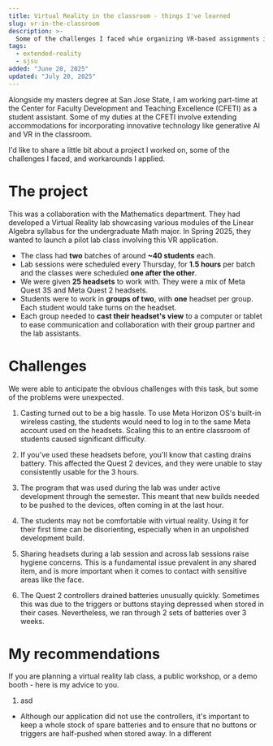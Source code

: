 ---
title: Virtual Reality in the classroom - things I've learned
slug: vr-in-the-classroom
description: >-
  Some of the challenges I faced whie organizing VR-based assignments in a classroom.
tags:
  - extended-reality
  - sjsu
added: "June 20, 2025"
updated: "July 20, 2025"
---

Alongside my masters degree at San Jose State, I am working part-time at the Center for Faculty Development and Teaching Excellence (CFETI) as a student assistant.
Some of my duties at the CFETI involve extending accommodations for incorporating innovative technology like generative AI and VR in the classroom.

I'd like to share a little bit about a project I worked on, some of the challenges I faced, and workarounds I applied.

# The project

This was a collaboration with the Mathematics department.
They had developed a Virtual Reality lab showcasing various modules of the Linear Algebra syllabus for the undergraduate Math major.
In Spring 2025, they wanted to launch a pilot lab class involving this VR application.

- The class had **two** batches of around **\~40 students** each.
- Lab sessions were scheduled every Thursday, for **1.5 hours** per batch and the classes were scheduled **one after the other**.
- We were given **25 headsets** to work with. They were a mix of Meta Quest 3S and Meta Quest 2 headsets.
- Students were to work in **groups of two**, with **one** headset per group. Each student would take turns on the headset.
- Each group needed to **cast their headset's view** to a computer or tablet to ease communication and collaboration with their group partner and the lab assistants.

# Challenges

We were able to anticipate the obvious challenges with this task, but some of the problems were unexpected.

1. Casting turned out to be a big hassle.
   To use Meta Horizon OS's built-in wireless casting, the students would need to log in to the same Meta account used on the headsets.
   Scaling this to an entire classroom of students caused significant difficulty.

2. If you've used these headsets before, you'll know that casting drains battery.
   This affected the Quest 2 devices, and they were unable to stay consistently usable for the 3 hours.

3. The program that was used during the lab was under active development through the semester.
   This meant that new builds needed to be pushed to the devices, often coming in at the last hour.

4. The students may not be comfortable with virtual reality.
   Using it for their first time can be disorienting, especially when in an unpolished development build.

5. Sharing headsets during a lab session and across lab sessions raise hygiene concerns.
   This is a fundamental issue prevalent in any shared item, and is more important when it comes to contact with sensitive areas like the face.

6. The Quest 2 controllers drained batteries unusually quickly.
   Sometimes this was due to the triggers or buttons staying depressed when stored in their cases. Nevertheless, we ran through 2 sets of batteries over 3 weeks.

# My recommendations

If you are planning a virtual reality lab class, a public workshop, or a demo booth - here is my advice to you.

1. asd

- Although our application did not use the controllers, it's important to keep a whole stock of spare batteries and to ensure that no buttons or triggers are half-pushed when stored away.
  In a different
